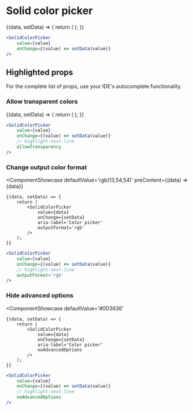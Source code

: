 # Solid color picker


<ComponentShowcase defaultValue='#0D3636'>
	{(data, setData) => {
		return (
			<SolidColorPicker
				value={data}
				onChange={setData}
				aria-label='Color picker'
			/>
		);
	}}
</ComponentShowcase>

```jsx
<SolidColorPicker
	value={value}
	onChange={(value) => setData(value)}
/>
```

## Highlighted props

For the complete list of props, use your IDE's autocomplete functionality.

### Allow transparent colors

<ComponentShowcase defaultValue='#0D3636'>
	{(data, setData) => {
		return (
			<SolidColorPicker
				value={data}
				onChange={setData}
				aria-label='Color picker'
				allowTransparency
			/>
		);
	}}
</ComponentShowcase>

```jsx
<SolidColorPicker
	value={value}
	onChange={(value) => setData(value)}
	// highlight-next-line
	allowTransparency
/>
```

### Change output color format

<ComponentShowcase
	defaultValue='rgb(13,54,54)'
	preContent={(data) => <span className='es-uic-text-sm es-uic-font-mono'>{data}</span>}
>
	{(data, setData) => {
		return (
			<SolidColorPicker
				value={data}
				onChange={setData}
				aria-label='Color picker'
				outputFormat='rgb'
			/>
		);
	}}
</ComponentShowcase>

```jsx
<SolidColorPicker
	value={value}
	onChange={(value) => setData(value)}
	// highlight-next-line
	outputFormat='rgb'
/>
```

### Hide advanced options

<ComponentShowcase
	defaultValue='#0D3636'
>
	{(data, setData) => {
		return (
			<SolidColorPicker
				value={data}
				onChange={setData}
				aria-label='Color picker'
				noAdvancedOptions
			/>
		);
	}}
</ComponentShowcase>

```jsx
<SolidColorPicker
	value={value}
	onChange={(value) => setData(value)}
	// highlight-next-line
	noAdvancedOptions
/>
```
